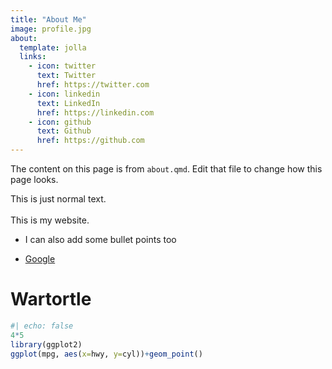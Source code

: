 ```yaml
---
title: "About Me"
image: profile.jpg
about:
  template: jolla
  links:
    - icon: twitter
      text: Twitter
      href: https://twitter.com
    - icon: linkedin
      text: LinkedIn
      href: https://linkedin.com
    - icon: github
      text: Github
      href: https://github.com
---
```


The content on this page is from `about.qmd`. Edit that file to change how this page looks.

This is just normal text.\
\
This is my website.\

-   I can also add some bullet points too

-   [Google](https://google.com)

# Wartortle

```r
#| echo: false
4*5
library(ggplot2)
ggplot(mpg, aes(x=hwy, y=cyl))+geom_point()
```
